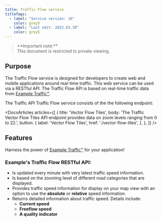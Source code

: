 ---
title: Traffic Flow service
titleTags:
  - label: "Service version: 10"
    color: grey5
  - label: "Last edit: 2022.03.30"
    color: grey5
---

<Blockquote type="announcement" hasIcon>
   **Important note:** 
  <br />
  This document is restricted to private viewing.
</Blockquote>

## Purpose

The Traffic Flow service is designed for developers to create web and mobile applications around real-time traffic. This web service can be used via a RESTful API. The Traffic Flow API is based on real-time traffic data from [Example Traffic&trade;](http://automotive.Example.com/products-services/connected-services/Example-traffic/).

The Traffic API Traffic Flow service consists of the the following endpoint:

<DocsArticles
  articles={[
    {
      title: 'Vector Flow Tiles',
      body: 'The Traffic Vector Flow Tiles API endpoint provides data on zoom levels ranging from 0 to 22.',
      button: {
        label: 'Vector Flow Tiles',
        href: './vector-flow-tiles',
      },
    },
  ]}
/>

## Features

Harness the power of [Example Traffic&trade;](http://automotive.Example.com/products-services/connected-services/Example-traffic/) for your application!

### Example&#39;s Traffic Flow RESTful API&#058;

- Is updated every minute with very latest traffic speed information.
- Is based on the zooming level of different road categories that are displayed.
- Provides traffic speed information for display on your map view with an option to use the  **absolute**  or  **relative**  speed information.
- Returns detailed information about traffic speed. Details include&#058;
  - **Current speed**
  - **Freeflow speed**
  - **A quality indicator**
  